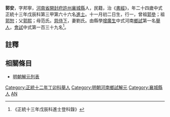 {{明清人物信息框
| 姓名 = 郭安
| 原名 =
| 圖片名稱= 
| 圖片大小 =
| 圖片說明 = 
| 最高職務 =
| 國家 = 大明 
| 爵位 =
| 籍貫 = [[河南省|河南省]][[開封府|開封府]][[許州|許州]][[襄城縣|襄城縣]]
| 族裔 = 
| 旗籍 = 
| 字號 = 
| 諡號 =
| 出生日期 = 十一月初二日
| 出生地點 =
| 逝世日期 = 
| 逝世地點 =
| 墓葬 =
| 配偶 = 劉氏
| 親屬 = 曾祖[[郭參|郭參]]，祖[[郭恕|郭恕]]，父[[郭熙|郭熙]]，母范氏
| 出身 =
* 正統十三年戊辰科進士
| 經歷 =
| 著作 =  
}}

'''郭安'''{{BD|1425年||？年||}}，字邦寧，[[河南省|河南省]][[開封府|開封府]][[許州|許州]][[襄城縣|襄城縣]]人，民籍，治《[[書經|書經]]》，年二十四歲中式正統十三年戊辰科第三甲第六十六名[[進士|進士]]。十一月初二日生，行一，曾祖[[郭參|郭參]]；祖[[郭恕|郭恕]]；父[[郭熙|郭熙]]；母范氏。[[慈侍下|慈侍下]]，妻劉氏。由縣學[[增廣生|增廣生]]中式河南[[鄉試|鄉試]]第一名[[舉人|舉人]]，[[會試|會試]]中式第一百三十九名<ref>《正統十三年戊辰科進士登科錄》</ref>。

==註釋==
{{reflist}}

==相關條目==
*[[明朝解元列表|明朝解元列表]]

{{明朝人物小作品}}
{{正統十三年戊辰科殿试金榜}}
{{DEFAULTSORT:Guo郭}}
[[Category:正統十二年丁卯科舉人|Category:正統十二年丁卯科舉人]]
[[Category:明朝河南鄉試解元|Category:明朝河南鄉試解元]]
[[Category:襄城縣人|Category:襄城縣人]]
[[Category:郭姓|AN]]